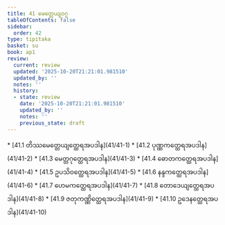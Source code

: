 ```yaml
---
title: 41 မေတ္တေယျဝဂ္ဂ
tableOfContents: false
sidebar:
  order: 42
type: tipitaka
basket: su
book: ap1
review:
  current: review
  updated: '2025-10-20T21:21:01.981510'
  updated_by: ''
  notes: ''
  history:
  - state: review
    date: '2025-10-20T21:21:01.981510'
    updated_by: ''
    notes: ''
    previous_state: draft
---
```



<DynamicBreadcrumb />


<ReviewStatus review={frontmatter.review} showDetails={true} />

<HypothesisAnnotation frontmatter={frontmatter} />



<TableOfContents book="ap1" section="41">
* [41.1 တိဿမေတ္တေယျတ္ထေရအပဒါန](41/41-1)
* [41.2 ပုဏ္ဏကတ္ထေရအပဒါန](41/41-2)
* [41.3 မေတ္တဂုတ္ထေရအပဒါန](41/41-3)
* [41.4 ဓောတကတ္ထေရအပဒါန](41/41-4)
* [41.5 ဥပသိဝတ္ထေရအပဒါန](41/41-5)
* [41.6 နန္ဒကတ္ထေရအပဒါန](41/41-6)
* [41.7 ဟေမကတ္ထေရအပဒါန](41/41-7)
* [41.8 တောဒေယျတ္ထေရအပဒါန](41/41-8)
* [41.9 ဇတုကဏ္ဏိတ္ထေရအပဒါန](41/41-9)
* [41.10 ဥဒေနတ္ထေရအပဒါန](41/41-10)
</TableOfContents>